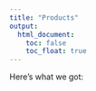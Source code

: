 ```yaml
---
title: "Products"
output: 
  html_document:
    toc: false
    toc_float: true
---
```

Here's what we got: